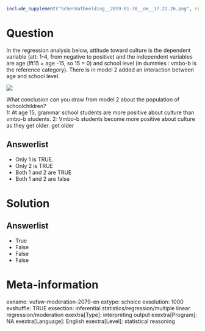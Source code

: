 ```r
include_supplement("Schermafbeelding__2019-01-30__om__17.22.26.png", recursive = TRUE)
```

Question
========
In the regression analysis below, attitude toward culture is the dependent variable (att: 1-4, from negative to positive) and the independent variables are age (lft15 = age -15, so 15 = 0) and school level (in dummies : vmbo-b is the reference category). There is in model 2 added an interaction between age and school level.  
  
![](Schermafbeelding__2019-01-30__om__17.22.26.png)
  
What conclusion can you draw from model 2 about the population of schoolchildren?  
1: At age 15, grammar school students are more positive about culture than vmbo-b students. 2: Vmbo-b students become more positive about culture as they get older. get older

Answerlist
----------
* Only 1 is TRUE.
* Only 2 is TRUE
* Both 1 and 2 are TRUE
* Both 1 and 2 are false

Solution
========

Answerlist
----------
* True
* False
* False
* False

Meta-information
================
exname: vufsw-moderation-2079-en
extype: schoice
exsolution: 1000
exshuffle: TRUE
exsection: inferential statistics/regression/multiple linear regression/moderation
exextra[Type]: interpreting output
exextra[Program]: NA
exextra[Language]: English
exextra[Level]: statistical reasoning

